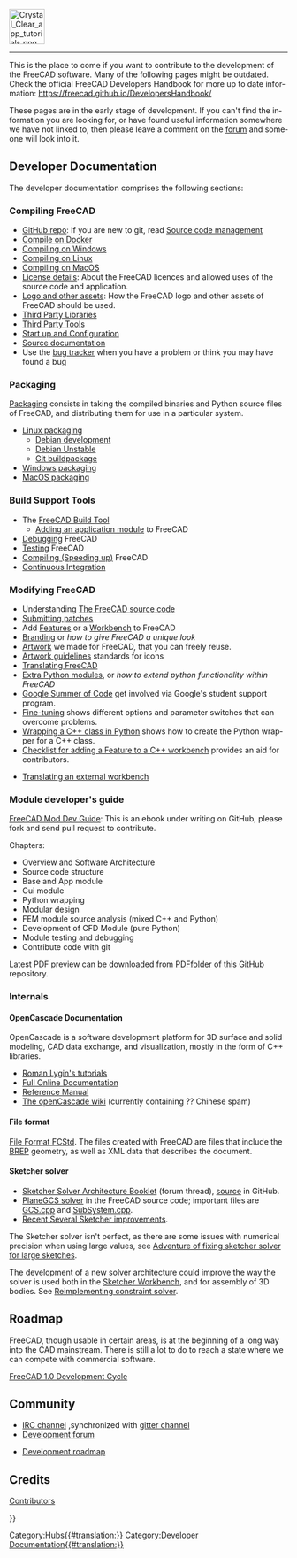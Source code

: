 <languages/>
{{TOCright}}
[[Image:Crystal_Clear_app_tutorials.png|64px]]
----

<div lang="en" dir="ltr" class="mw-content-ltr">
This is the place to come if you want to contribute to the development of the FreeCAD software. Many of the following pages might be outdated. Check the official FreeCAD Developers Handbook for more up to date information: https://freecad.github.io/DevelopersHandbook/
</div>

<div lang="en" dir="ltr" class="mw-content-ltr">
These pages are in the early stage of development. If you can't find the information you are looking for, or have found useful information somewhere we have not linked to, then please leave a comment on the [https://forum.freecad.org/index.php?sid=5f84150e79db8842e277b042077097ff forum] and someone will look into it.
</div>

<div lang="en" dir="ltr" class="mw-content-ltr">
== Developer Documentation ==
</div>

<div lang="en" dir="ltr" class="mw-content-ltr">
The developer documentation comprises the following sections:
</div>

<div lang="en" dir="ltr" class="mw-content-ltr">
=== Compiling FreeCAD ===
</div>

<div lang="en" dir="ltr" class="mw-content-ltr">
* [https://github.com/FreeCAD/FreeCAD GitHub repo]: If you are new to git, read [[Source_code_management|Source code management]]
* [[Compile_on_Docker|Compile on Docker]]
* [[Compile_on_Windows|Compiling on Windows]]
* [[Compile_on_Linux|Compiling on Linux]]
* [[Compile_on_MacOS|Compiling on MacOS]]
* [[License|License details]]: About the FreeCAD licences and allowed uses of the source code and application.
* [[Logo|Logo and other assets]]: How the FreeCAD logo and other assets of FreeCAD should be used.
* [[Third_Party_Libraries|Third Party Libraries]]
* [[Third_Party_Tools|Third Party Tools]]
* [[Start up and Configuration|Start up and Configuration]]
* [[Start_up_and_Configuration|Source documentation]]
* Use the [[Tracker|bug tracker]] when you have a problem or think you may have found a bug
</div>

<div lang="en" dir="ltr" class="mw-content-ltr">
=== Packaging ===
</div>

<div lang="en" dir="ltr" class="mw-content-ltr">
[[Packaging|Packaging]] consists in taking the compiled binaries and Python source files of FreeCAD, and distributing them for use in a particular system.
</div>

<div lang="en" dir="ltr" class="mw-content-ltr">
* [[Linux_packaging|Linux packaging]]
** [[Debian_development|Debian development]]
** [[Debian_Unstable|Debian Unstable]]
** [[Git_buildpackage|Git buildpackage]]
* [[Windows_packaging|Windows packaging]]
* [[MacOS_packaging|MacOS packaging]]
</div>

<div lang="en" dir="ltr" class="mw-content-ltr">
=== Build Support Tools ===
</div>

<div lang="en" dir="ltr" class="mw-content-ltr">
* The [[FreeCAD_Build_Tool|FreeCAD Build Tool]]
** [[Workbench_creation|Adding an application module]] to FreeCAD
* [[Debugging|Debugging]] FreeCAD
* [[Testing|Testing]] FreeCAD
* [[Compiling_(Speeding_up)|Compiling (Speeding up)]] FreeCAD
* [[Continuous_Integration|Continuous Integration]]
</div>

<div lang="en" dir="ltr" class="mw-content-ltr">
=== Modifying FreeCAD ===
</div>

<div lang="en" dir="ltr" class="mw-content-ltr">
* Understanding [[The_FreeCAD_source_code|The FreeCAD source code]]
* [[Tracker#Submitting_patches|Submitting patches]]
* Add [[Gui_Command|Features]] or a [[Workbench_creation|Workbench]] to FreeCAD
* [[Branding|Branding]] or ''how to give FreeCAD a unique look''
* [[Artwork|Artwork]] we made for FreeCAD, that you can freely reuse.
* [[Artwork_Guidelines|Artwork guidelines]] standards for icons
* [[Localisation|Translating FreeCAD]]
* [[Extra_python_modules|Extra Python modules]], or ''how to extend python functionality within FreeCAD''
* [[Google_Summer_of_Code|Google Summer of Code]] get involved via Google's student support program.
* [[Fine-tuning|Fine-tuning]] shows different options and parameter switches that can overcome problems.
* [[Wrapping_a_Cplusplus_class_in_Python|Wrapping a C++ class in Python]] shows how to create the Python wrapper for a C++ class.
* [[NewFeatureCheckList_C++|Checklist for adding a Feature to a C++ workbench]] provides an aid for contributors.
</div>

<div lang="en" dir="ltr" class="mw-content-ltr">
* [[Translating_an_external_workbench|Translating an external workbench]]
</div>

<div lang="en" dir="ltr" class="mw-content-ltr">
=== Module developer's guide ===
</div>

<div lang="en" dir="ltr" class="mw-content-ltr">
[https://github.com/qingfengxia/FreeCAD_Mod_Dev_Guide FreeCAD Mod Dev Guide]: This is an ebook under writing on GitHub, please fork and send pull request to contribute.
</div>

<div lang="en" dir="ltr" class="mw-content-ltr">
Chapters:
* Overview and Software Architecture
* Source code structure
* Base and App module
* Gui module
* Python wrapping
* Modular design
* FEM module source analysis (mixed C++ and Python)
* Development of CFD Module (pure Python)
* Module testing and debugging
* Contribute code with git
</div>

<div lang="en" dir="ltr" class="mw-content-ltr">
Latest PDF preview can be downloaded from [https://github.com/qingfengxia/FreeCAD_Mod_Dev_Guide/tree/master/pdf PDFfolder] of this GitHub repository.
</div>

<div lang="en" dir="ltr" class="mw-content-ltr">
=== Internals ===
</div>

<div lang="en" dir="ltr" class="mw-content-ltr">
==== OpenCascade Documentation ====
</div>

<div lang="en" dir="ltr" class="mw-content-ltr">
OpenCascade is a software development platform for 3D surface and solid modeling, CAD data exchange, and visualization, mostly in the form of C++ libraries.
</div>

<div lang="en" dir="ltr" class="mw-content-ltr">
* [http://opencascade.wikidot.com/romansarticles Roman Lygin's tutorials]
* [https://dev.opencascade.org/cdoc/overview/html/index.html Full Online Documentation]
* [https://dev.opencascade.org/doc/refman/html/index.html Reference Manual]
* [http://opencascade.wikidot.com The openCascade wiki] (currently containing ?? Chinese spam)
</div>

<div lang="en" dir="ltr" class="mw-content-ltr">
==== File format ====
</div>

<div lang="en" dir="ltr" class="mw-content-ltr">
[[File_Format_FCStd|File Format FCStd]]. The files created with FreeCAD are {{incode|.zip}} files that include the [https://en.wikipedia.org/wiki/Boundary_representation BREP] geometry, as well as XML data that describes the document.
</div>

<div lang="en" dir="ltr" class="mw-content-ltr">
==== Sketcher solver ====
</div>

<div lang="en" dir="ltr" class="mw-content-ltr">
* [https://forum.freecad.org/viewtopic.php?f=10&t=36355 Sketcher Solver Architecture Booklet] (forum thread), [https://github.com/abdullahtahiriyo/FreeCADBooks/tree/master/FreeCAD_Solver_Architecture source] in GitHub.
* [https://github.com/FreeCAD/FreeCAD/blob/master/src/Mod/Sketcher/App/planegcs/ PlaneGCS solver] in the FreeCAD source code; important files are [https://github.com/FreeCAD/FreeCAD/blob/master/src/Mod/Sketcher/App/planegcs/GCS.cpp GCS.cpp] and [https://github.com/FreeCAD/FreeCAD/blob/master/src/Mod/Sketcher/App/planegcs/SubSystem.cpp SubSystem.cpp].
* [https://forum.freecad.org/viewtopic.php?f=9&t=29192 Recent Several Sketcher improvements].
</div>

<div lang="en" dir="ltr" class="mw-content-ltr">
The Sketcher solver isn't perfect, as there are some issues with numerical precision when using large values, see [https://forum.freecad.org/viewtopic.php?f=10&t=40502 Adventure of fixing sketcher solver for large sketches].
</div>

<div lang="en" dir="ltr" class="mw-content-ltr">
The development of a new solver architecture could improve the way the solver is used both in the [[Sketcher_Workbench|Sketcher Workbench]], and for assembly of 3D bodies. See [https://forum.freecad.org/viewtopic.php?f=20&t=40525 Reimplementing constraint solver].
</div>

<div lang="en" dir="ltr" class="mw-content-ltr">
== Roadmap ==
</div>

<div lang="en" dir="ltr" class="mw-content-ltr">
FreeCAD, though usable in certain areas, is at the beginning of a long way into the CAD mainstream. There is still a lot to do to reach a state where we can compete with commercial software.
</div>

<div lang="en" dir="ltr" class="mw-content-ltr">
[[FreeCAD_1.0_Development_Cycle|FreeCAD 1.0 Development Cycle]]
</div>

<div lang="en" dir="ltr" class="mw-content-ltr">
== Community ==
</div>

<div lang="en" dir="ltr" class="mw-content-ltr">
* [ircs://irc.libera.chat:6697/freecad IRC channel] ,synchronized with [https://gitter.im/FreeCAD/FreeCAD gitter channel]
* [https://forum.freecad.org/viewforum.php?f=6 Development forum]
</div>

<div lang="en" dir="ltr" class="mw-content-ltr">
* [[Development_roadmap|Development roadmap]]
</div>

<div lang="en" dir="ltr" class="mw-content-ltr">
== Credits ==
</div>

<div lang="en" dir="ltr" class="mw-content-ltr">
[[Contributors|Contributors]]
</div>


{{Userdocnavi{{#translation:}}}}
[[Category:Hubs{{#translation:}}]]
[[Category:Developer Documentation{{#translation:}}]]